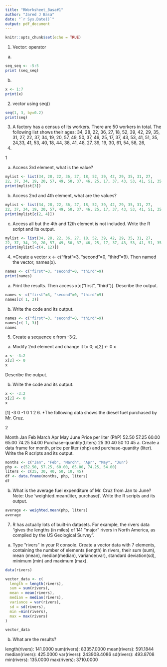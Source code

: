 ```yaml
---
title: "RWorksheet_Basa#1"
author: "Jared J Basa"
date: "`r Sys.Date()`"
output: pdf_document
---
```


```r
knitr::opts_chunk$set(echo = TRUE)
```

1. Vector: operator
a.
```r
seq_seq <- -5:5
print (seq_seq)
```
b. 
```r
x <- 1:7
print(x)
```
2. vector using seq()
```r
seq(1, 3, by=0.2)
print(seq)
```
3. A factory has a census of its workers. There are 50 workers in total. The following
list shows their ages: 34, 28, 22, 36, 27, 18, 52, 39, 42, 29, 35, 31, 27,
22, 37, 34, 19, 20, 57, 49, 50, 37, 46, 25, 17, 37, 43, 53, 41, 51, 35,
24,33, 41, 53, 40, 18, 44, 38, 41, 48, 27, 39, 19, 30, 61, 54, 58, 26,
18.

1

a. Access 3rd element, what is the value?
```r
mylist <- list(34, 28, 22, 36, 27, 18, 52, 39, 42, 29, 35, 31, 27,
22, 37, 34, 19, 20, 57, 49, 50, 37, 46, 25, 17, 37, 43, 53, 41, 51, 35, 24,33, 41, 53, 40, 18, 44, 38, 41, 48, 27, 39, 19, 30, 61, 54, 58, 26, 18)
print(mylist[3])
```

b. Access 2nd and 4th element, what are the values?
```r
mylist <- list(34, 28, 22, 36, 27, 18, 52, 39, 42, 29, 35, 31, 27,
22, 37, 34, 19, 20, 57, 49, 50, 37, 46, 25, 17, 37, 43, 53, 41, 51, 35, 24,33, 41, 53, 40, 18, 44, 38, 41, 48, 27, 39, 19, 30, 61, 54, 58, 26, 18)
print(mylist[c(2, 4)])
```

c. Access all but the 4th and 12th element is not
included. Write the R script and its output.
```r
mylist <- list(34, 28, 22, 36, 27, 18, 52, 39, 42, 29, 35, 31, 27,
22, 37, 34, 19, 20, 57, 49, 50, 37, 46, 25, 17, 37, 43, 53, 41, 51, 35, 24,33, 41, 53, 40, 18, 44, 38, 41, 48, 27, 39, 19, 30, 61, 54, 58, 26, 18)
print(mylist[-c(4, 12)])
```
4. *Create a vector x <- c("first"=3, "second"=0, "third"=9). Then named the vector, names(x).
```r
names <- c("first"=3, "second"=0, "third"=9)
print(names)
```
a. Print the results. Then access x[c("first", "third")].
Describe the output.
```r
names <- c("first"=3, "second"=0, "third"=9)
names[c( 1, 3)]
```


b. Write the code and its output.
```r
names <- c("first"=3, "second"=0, "third"=9)
names[c( 1, 3)]
names
```
5. Create a sequence x from -3:2.
a. Modify 2nd element and change it to 0;
x[2] <- 0
x
```r
x <- -3:2
x[2] <- 0
x
```

Describe the output.

b. Write the code and its output.
```r
x <- -3:2
x[2] <- 0
x
```
[1] -3  0 -1  0  1  2
6. *The following data shows the diesel fuel purchased by Mr. Cruz.

2

Month Jan Feb March Apr May June
Price per liter (PhP) 52.50 57.25 60.00 65.00 74.25 54.00
Purchase–quantity(Liters) 25 30 40 50 10 45
a. Create a data frame for month, price per liter (php)
and purchase-quantity (liter). Write the R scripts and
its output.
```r
months <- c("Jan", "Feb", "March", "Apr", "May", "Jun")
php <- c(52.50, 57.25, 60.00, 65.00, 74.25, 54.00)
liters <- c(25, 30, 40, 50, 10, 45)
df <- data.frame(months, php, liters)
df
```

b. What is the average fuel expenditure of Mr. Cruz from
Jan to June? Note: Use ‘weighted.mean(liter,
purchase)‘. Write the R scripts and its output.
```r
average <- weighted.mean(php, liters)
average
```
7. R has actually lots of built-in datasets. For example, the rivers data “gives the lengths
(in miles) of 141 “major” rivers in North America, as compiled by the US Geological
Survey”.
a. Type “rivers” in your R console.
Create a vector data with 7
elements, containing the number of elements (length)
in rivers, their sum (sum), mean (mean),
median(median), variance(var), standard deviation(sd),
minimum (min) and maximum (max).

```r
data(rivers)

vector_data <- c(
  length = length(rivers),
  sum = sum(rivers),
  mean = mean(rivers),
  median = median(rivers),
  variance = var(rivers),
  sd = sd(rivers),
  min =min(rivers),
  max = max(rivers)
)

vector_data
```
b. What are the results?

length(rivers): 141.0000
sum(rivers): 83357.0000
mean(rivers): 591.1844
median(rivers): 425.0000
var(rivers): 243908.4086
sd(rivers): 493.8708
min(rivers): 135.0000
max(rivers): 3710.0000

